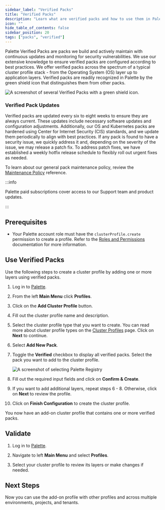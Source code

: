 ```yaml
---
sidebar_label: "Verified Packs"
title: "Verified Packs"
description: "Learn what are verified packs and how to use them in Palette."
icon: ""
hide_table_of_contents: false
sidebar_position: 20
tags: ["packs", "verified"]
---
```


<Redirect to="/integrations/packs/?pack=docs/docs-content/integrations/verified_packs" />

Palette Verified Packs are packs we build and actively maintain with continuous updates and monitoring for security
vulnerabilities. We use our extensive knowledge to ensure verified packs are configured according to best practices. We
offer verified packs across the spectrum of a typical cluster profile stack - from the Operating System (OS) layer up to
application layers. Verified packs are readily recognized in Palette by the green shield icon that distinguishes them
from other packs.

![A screenshot of several Verified Packs with a green shield icon.](/integrations_verified-packs-green-check.webp)

### Verified Pack Updates

Verified packs are updated every six to eight weeks to ensure they are always current. These updates include necessary
software updates and configuration adjustments. Additionally, our OS and Kubernetes packs are hardened using Center for
Internet Security (CIS) standards, and we update them periodically to align with best practices. If any pack is found to
have a security issue, we quickly address it and, depending on the severity of the issue, we may release a patch fix. To
address patch fixes, we have established a weekly hotfix release schedule to flexibly roll out urgent fixes as needed.

To learn about our general pack maintenance policy, review the [Maintenance Policy](maintenance-policy.md) reference.

:::info

Palette paid subscriptions cover access to our Support team and product updates.

:::

## Prerequisites

- Your Palette account role must have the `clusterProfile.create` permission to create a profile. Refer to the
  [Roles and Permissions](../user-management/palette-rbac/project-scope-roles-permissions.md#cluster-profile)
  documentation for more information.

## Use Verified Packs

Use the following steps to create a cluster profile by adding one or more layers using verified packs.

1. Log in to [Palette](https://console.spectrocloud.com/).

2. From the left **Main Menu** click **Profiles**.

3. Click on the **Add Cluster Profile** button.

4. Fill out the cluster profile name and description.

5. Select the cluster profile type that you want to create. You can read more about cluster profile types on the
   [Cluster Profiles](../profiles/cluster-profiles/cluster-profiles.md) page. Click on **Next** to continue.

6. Select **Add New Pack**.

7. Toggle the **Verified** checkbox to display all verified packs. Select the pack you want to add to the cluster
   profile.

   ![A screenshot of selecting Palette Registry](/integrations_verified-packs_add-pack.webp)

8. Fill out the required input fields and click on **Confirm & Create**.

9. If you want to add additional layers, repeat steps 6 - 8. Otherwise, click on **Next** to review the profile.

10. Click on **Finish Configuration** to create the cluster profile.

You now have an add-on cluster profile that contains one or more verified packs.

## Validate

1. Log in to [Palette](https://console.spectrocloud.com).

2. Navigate to left **Main Menu** and select **Profiles**.

3. Select your cluster profile to review its layers or make changes if needed.

## Next Steps

Now you can use the add-on profile with other profiles and across multiple environments, projects, and tenants.

